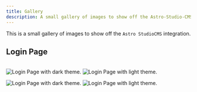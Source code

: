 ```yaml
---
title: Gallery
description: A small gallery of images to show off the Astro-Studio-CMS
---
```



This is a small gallery of images to show off the `Astro StudioCMS` integration.

## Login Page
<br/>
<Image src={LoginDark} alt="Login Page with dark theme." />
<Image src={LoginLight} alt="Login Page with light theme." />

![Login Page with dark theme.](../../../assets/login-1.png)
![Login Page with light theme.](../../../assets/login-2.png)
